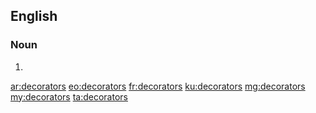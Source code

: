==English==

===Noun===
{{head|en|plural}}

# {{plural of|decorator|lang=en}}

[[ar:decorators]]
[[eo:decorators]]
[[fr:decorators]]
[[ku:decorators]]
[[mg:decorators]]
[[my:decorators]]
[[ta:decorators]]